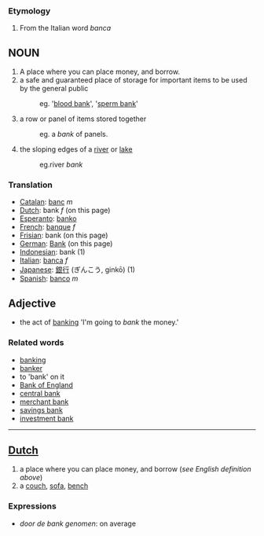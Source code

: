 ===Etymology===

#From the Italian word  ''banca''

==NOUN==

# A place where you can place money, and borrow.
# a safe and guaranteed place of storage for important items to be used by the general public 
#:eg. '[[blood bank]]', '[[sperm bank]]'
# a row or panel of items stored together 
#:eg. a ''bank'' of panels.
# the sloping edges of a [[river]] or [[lake]] 
#:eg.river ''bank''

===Translation===
*[[Catalan]]: [[banc]] ''m''
*[[Dutch]]: bank ''f'' (on this page)
*[[Esperanto]]: [[banko]]
*[[French]]: [[banque]] ''f''
*[[Frisian]]: bank (on this page)
*[[German]]: [[Bank]] (on this page)
*[[Indonesian]]: bank (1)
*[[Italian]]: [[banca]] ''f''
*[[Japanese]]: [[銀行]] (ぎんこう, ginkō) (1)
*[[Spanish]]: [[banco]] ''m''

==Adjective==
* the act of [[banking]] 'I'm going to ''bank'' the money.'

===Related words===
*[[banking]]
*[[banker]]
*to 'bank' on it
*[[w:Bank of England|Bank of England]]
*[[w:central bank|central bank]]
*[[w:merchant bank|merchant bank]]
*[[w:savings bank|savings bank]]
*[[w:investment bank|investment bank]]
----
==[[Dutch]]==
# a place where you can place money, and borrow (''see English definition above'')
# a [[couch]], [[sofa]], [[bench]]

===Expressions===
* ''door de bank genomen'': on average